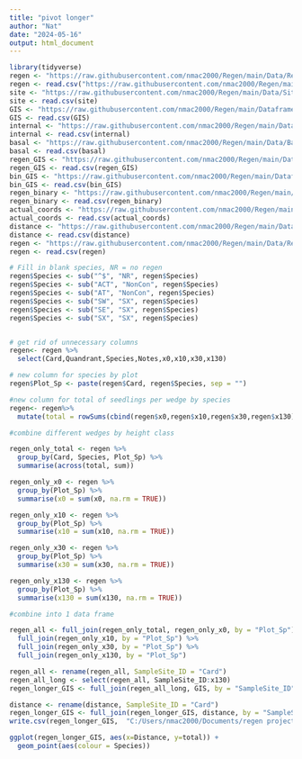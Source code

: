 ```yaml
---
title: "pivot longer"
author: "Nat"
date: "2024-05-16"
output: html_document
---
```


```r
library(tidyverse)
regen <- "https://raw.githubusercontent.com/nmac2000/Regen/main/Data/Regen_2023_ALL.csv"
regen <- read.csv("https://raw.githubusercontent.com/nmac2000/Regen/main/Data/Regen_2023_ALL.csv")
site <- "https://raw.githubusercontent.com/nmac2000/Regen/main/Data/Site.csv"
site <- read.csv(site)
GIS <- "https://raw.githubusercontent.com/nmac2000/Regen/main/Dataframes/GIS_fixed.csv"
GIS <- read.csv(GIS)
internal <- "https://raw.githubusercontent.com/nmac2000/Regen/main/Data/Internal.csv"
internal <- read.csv(internal)
basal <- "https://raw.githubusercontent.com/nmac2000/Regen/main/Data/BasalArea.csv"
basal <- read.csv(basal)
regen_GIS <- "https://raw.githubusercontent.com/nmac2000/Regen/main/Dataframes/regen_GIS.csv"
regen_GIS <- read.csv(regen_GIS)
bin_GIS <- "https://raw.githubusercontent.com/nmac2000/Regen/main/Dataframes/binary_GIS.csv"
bin_GIS <- read.csv(bin_GIS)
regen_binary <- "https://raw.githubusercontent.com/nmac2000/Regen/main/Dataframes/regen_binary.csv"
regen_binary <- read.csv(regen_binary)
actual_coords <- "https://raw.githubusercontent.com/nmac2000/Regen/main/Data/Plot_coordinates_actual.csv"
actual_coords <- read.csv(actual_coords)
distance <- "https://raw.githubusercontent.com/nmac2000/Regen/main/Data/distance.csv"
distance <- read.csv(distance)
regen <- "https://raw.githubusercontent.com/nmac2000/Regen/main/Data/Regen_2023_ALL.csv"
regen <- read.csv(regen)
```


```r
# Fill in blank species, NR = no regen
regen$Species <- sub("^$", "NR", regen$Species)
regen$Species <- sub("ACT", "NonCon", regen$Species)
regen$Species <- sub("AT", "NonCon", regen$Species)
regen$Species <- sub("SW", "SX", regen$Species)
regen$Species <- sub("SE", "SX", regen$Species)
regen$Species <- sub("SX", "SX", regen$Species)


# get rid of unnecessary columns
regen<- regen %>% 
  select(Card,Quandrant,Species,Notes,x0,x10,x30,x130) 

# new column for species by plot
regen$Plot_Sp <- paste(regen$Card, regen$Species, sep = "")

#new column for total of seedlings per wedge by species
regen<- regen%>% 
  mutate(total = rowSums(cbind(regen$x0,regen$x10,regen$x30,regen$x130),na.rm=TRUE))

#combine different wedges by height class

regen_only_total <- regen %>% 
  group_by(Card, Species, Plot_Sp) %>% 
  summarise(across(total, sum))

regen_only_x0 <- regen %>% 
  group_by(Plot_Sp) %>% 
  summarise(x0 = sum(x0, na.rm = TRUE))

regen_only_x10 <- regen %>% 
  group_by(Plot_Sp) %>% 
  summarise(x10 = sum(x10, na.rm = TRUE))

regen_only_x30 <- regen %>% 
  group_by(Plot_Sp) %>% 
  summarise(x30 = sum(x30, na.rm = TRUE))

regen_only_x130 <- regen %>% 
  group_by(Plot_Sp) %>% 
  summarise(x130 = sum(x130, na.rm = TRUE))

#combine into 1 data frame

regen_all <- full_join(regen_only_total, regen_only_x0, by = "Plot_Sp") %>% 
  full_join(regen_only_x10, by = "Plot_Sp") %>% 
  full_join(regen_only_x30, by = "Plot_Sp") %>%
  full_join(regen_only_x130, by = "Plot_Sp")

```

```r
regen_all <- rename(regen_all, SampleSite_ID = "Card")
regen_all_long <- select(regen_all, SampleSite_ID:x130)
regen_longer_GIS <- full_join(regen_all_long, GIS, by = "SampleSite_ID")

distance <- rename(distance, SampleSite_ID = "Card")
regen_longer_GIS <- full_join(regen_longer_GIS, distance, by = "SampleSite_ID")
write.csv(regen_longer_GIS,  "C:/Users/nmac2000/Documents/regen project/Regen/Data/Longer_regen.csv")
```

```r
ggplot(regen_longer_GIS, aes(x=Distance, y=total)) +
  geom_point(aes(colour = Species))
```


